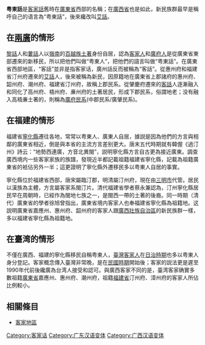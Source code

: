 {{unreferenced|time=2010-11-07T06:01:20+00:00}}
'''粤東話'''是[[客家話|客家話]]舊時在[[廣東省|廣東省]]西部的名稱；在[[廣西省|廣西省]]也是如此，新民族群最早是稱呼自己的语言為“粤東話”，後來纔改叫[[艾話|艾話]]。

== 在[[兩廣|兩廣]]的情形 ==
[[雷州話|黎話]]人和[[陽江話|蔞話]]人以[[嶺南|嶺南]]的[[百越族|百越族]][[土著|土著]]身份自居，認為[[客家人|客家人]]和[[廣府人|廣府人]]是從廣東省東部遷來的新移民，所以把他們叫做“粤東人”，把他們的語言叫做“粤東話”。在廣東省西部地區，“客話”並非是指客家话，廣州話反而被稱為“客話”。從惠州府和福建省汀州府遷來的[[客家話|艾話]]人，後來被稱為新民，因原籍地在廣東省上郡諸府的惠州府、韶州府、潮州府、福建省汀州府，故稱上郡民系。從肈慶府遷來的[[粤語|客話]]人逐漸融入和同化了高州府、梧州府、亷州府的土著居民，形成下郡民系，俗謂地老；没有融入高梧亷土著的，則稱為[[廣府民系|廣府民系]](中郡民系/廣肈民系)。

== 在福建的情形 ==
福建省[[寧化縣|寧化縣]]遷往各地，常常以粤東人、廣東人自居，據説是因為他們的方言與相鄰的廣東省相近，倒是與本省的主流方言差别更大。唐末五代時期就有韓偓《過汀州》詩云：“地勢西連廣，方音北異閩”，説明寧化縣方言自古更為接近廣東。調查廣西境内一些客家家族的族譜，發現近半都記載祖籍福建省寧化縣，記載為祖籍廣東省的衹佔另外一半；這更證明了寧化縣外遷移民多以粤東人自居的事實。

寧化縣位於福建省西部，唐宋屬臨汀郡，明清屬汀州府，現在由[[三明市|三明市]]代管。居民以漢族為主體，方言屬客家系閩汀片。清代福建省學者蔡永兼認為，汀州寧化縣居民早在周朝時，已經作為閩地七族之一，是閩西一帶的土著的後裔。同一時期（清代）廣東省的學者徐旭曾指出，廣東省境内客家人也奉福建省寧化縣為祖籍地。这説明廣東省嘉應州、惠州府、韶州府的客家人跟[[廣西壯族自治區|廣西壯族自治區]]的新民族群一樣，多以福建省寧化縣為祖籍地。

== 在臺湾的情形 ==
不僅在廣西、福建的寧化縣移民自稱粤東人，[[臺灣客家人|臺灣客家人]]在[[台灣日治時期|日治時期]]也多以粤東人身分登記。客家概念傳入臺灣非常晚，是在[[臺灣戰後時期|民國時期]]開始後；客家的説法更是遲至1990年代前後纔廣為台湾人接受和認可。與廣西客家不同的是，臺湾客家确實多數祖籍[[廣東省|廣東省]]嘉應州、惠州府、潮州府，祖籍[[福建省|福建省]]汀州府、漳州府的客家人所佔比例較小。

==相關條目==
*[[客家地區|客家地區]]
[[Category:客家话|Category:客家话]]
[[Category:广东汉语变体|Category:广东汉语变体]]
[[Category:广西汉语变体|Category:广西汉语变体]]